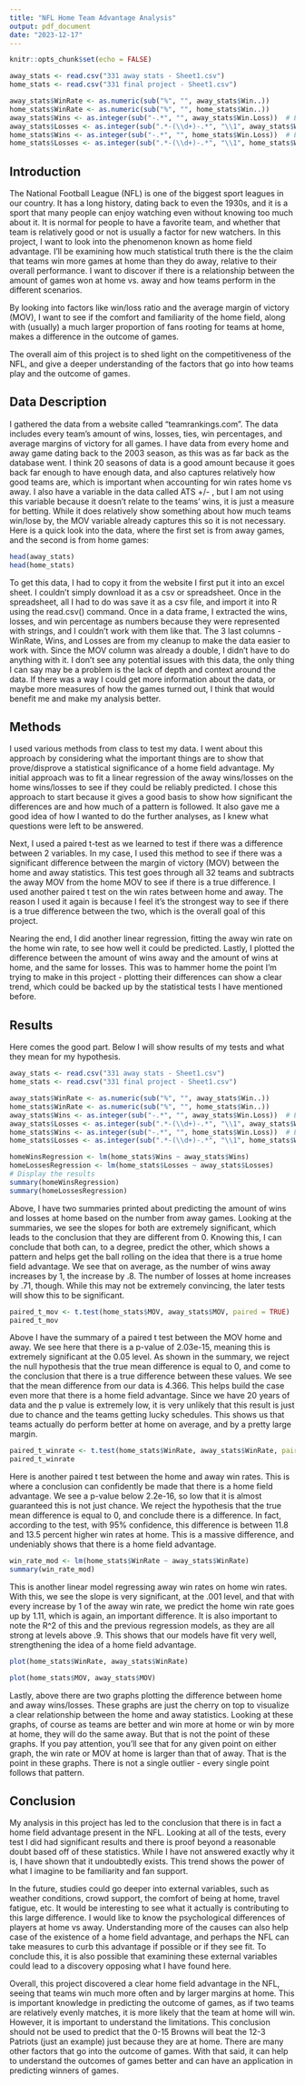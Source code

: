 ```yaml
---
title: "NFL Home Team Advantage Analysis"
output: pdf_document
date: "2023-12-17"
---
```


```r
knitr::opts_chunk$set(echo = FALSE)
```

```r
away_stats <- read.csv("331 away stats - Sheet1.csv")
home_stats <- read.csv("331 final project - Sheet1.csv")

away_stats$WinRate <- as.numeric(sub("%", "", away_stats$Win..))
home_stats$WinRate <- as.numeric(sub("%", "", home_stats$Win..))
away_stats$Wins <- as.integer(sub("-.*", "", away_stats$Win.Loss))  # Extracting the wins
away_stats$Losses <- as.integer(sub(".*-(\\d+)-.*", "\\1", away_stats$Win.Loss))  # Extracting the losses
home_stats$Wins <- as.integer(sub("-.*", "", home_stats$Win.Loss))  # Extracting the wins
home_stats$Losses <- as.integer(sub(".*-(\\d+)-.*", "\\1", home_stats$Win.Loss))  # Extracting the losses

```

## Introduction

The National Football League (NFL) is one of the biggest sport leagues in our country. It has a long history, dating back to even the 1930s, and it is a sport that many people can enjoy watching even without knowing too much about it. It is normal for people to have a favorite team, and whether that team is relatively good or not is usually a factor for new watchers. In this project, I want to look into the phenomenon known as home field advantage. I'll be examining how much statistical truth there is the the claim that teams win more games at home than they do away, relative to their overall performance. I want to discover if there is a relationship between the amount of games won at home vs. away and how teams perform in the different scenarios.

By looking into factors like win/loss ratio and the average margin of victory (MOV), I want to see if the comfort and familiarity of the home field, along with (usually) a much larger proportion of fans rooting for teams at home, makes a difference in the outcome of games.

The overall aim of this project is to shed light on the competitiveness of the NFL, and give a deeper understanding of the factors that go into how teams play and the outcome of games.

## Data Description

I gathered the data from a website called "teamrankings.com". The data includes every team's amount of wins, losses, ties, win percentages, and average margins of victory for all games. I have data from every home and away game dating back to the 2003 season, as this was as far back as the database went. I think 20 seasons of data is a good amount because it goes back far enough to have enough data, and also captures relatively how good teams are, which is important when accounting for win rates home vs away. I also have a variable in the data called ATS +/- , but I am not using this variable because it doesn't relate to the teams' wins, it is just a measure for betting. While it does relatively show something about how much teams win/lose by, the MOV variable already captures this so it is not necessary. Here is a quick look into the data, where the first set is from away games, and the second is from home games:

```r
head(away_stats)
head(home_stats)
```

To get this data, I had to copy it from the website I first put it into an excel sheet. I couldn't simply download it as a csv or spreadsheet. Once in the spreadsheet, all I had to do was save it as a csv file, and import it into R using the read.csv() command. Once in a data frame, I extracted the wins, losses, and win percentage as numbers because they were represented with strings, and I couldn't work with them like that. The 3 last columns - WinRate, Wins, and Losses are from my cleanup to make the data easier to work with. Since the MOV column was already a double, I didn't have to do anything with it. I don't see any potential issues with this data, the only thing I can say may be a problem is the lack of depth and context around the data. If there was a way I could get more information about the data, or maybe more measures of how the games turned out, I think that would benefit me and make my analysis better.

## Methods

I used various methods from class to test my data. I went about this approach by considering what the important things are to show that prove/disprove a statistical significance of a home field advantage. My initial approach was to fit a linear regression of the away wins/losses on the home wins/losses to see if they could be reliably predicted. I chose this approach to start because it gives a good basis to show how significant the differences are and how much of a pattern is followed. It also gave me a good idea of how I wanted to do the further analyses, as I knew what questions were left to be answered.

Next, I used a paired t-test as we learned to test if there was a difference between 2 variables. In my case, I used this method to see if there was a significant difference between the margin of victory (MOV) between the home and away statistics. This test goes through all 32 teams and subtracts the away MOV from the home MOV to see if there is a true difference. I used another paired t test on the win rates between home and away. The reason I used it again is because I feel it's the strongest way to see if there is a true difference between the two, which is the overall goal of this project.

Nearing the end, I did another linear regression, fitting the away win rate on the home win rate, to see how well it could be predicted. Lastly, I plotted the difference between the amount of wins away and the amount of wins at home, and the same for losses. This was to hammer home the point I'm trying to make in this project - plotting their differences can show a clear trend, which could be backed up by the statistical tests I have mentioned before.

## Results

Here comes the good part. Below I will show results of my tests and what they mean for my hypothesis.

```r
away_stats <- read.csv("331 away stats - Sheet1.csv")
home_stats <- read.csv("331 final project - Sheet1.csv")

away_stats$WinRate <- as.numeric(sub("%", "", away_stats$Win..))
home_stats$WinRate <- as.numeric(sub("%", "", home_stats$Win..))
away_stats$Wins <- as.integer(sub("-.*", "", away_stats$Win.Loss))  # Extracting the wins
away_stats$Losses <- as.integer(sub(".*-(\\d+)-.*", "\\1", away_stats$Win.Loss))  # Extracting the losses
home_stats$Wins <- as.integer(sub("-.*", "", home_stats$Win.Loss))  # Extracting the wins
home_stats$Losses <- as.integer(sub(".*-(\\d+)-.*", "\\1", home_stats$Win.Loss))  # Extracting the losses

homeWinsRegression <- lm(home_stats$Wins ~ away_stats$Wins)
homeLossesRegression <- lm(home_stats$Losses ~ away_stats$Losses)
# Display the results
summary(homeWinsRegression)
summary(homeLossesRegression)


```

Above, I have two summaries printed about predicting the amount of wins and losses at home based on the number from away games. Looking at the summaries, we see the slopes for both are extremely significant, which leads to the conclusion that they are different from 0. Knowing this, I can conclude that both can, to a degree, predict the other, which shows a pattern and helps get the ball rolling on the idea that there is a true home field advantage. We see that on average, as the number of wins away increases by 1, the increase by .8. The number of losses at home increases by .71, though. While this may not be extremely convincing, the later tests will show this to be significant.

```r
paired_t_mov <- t.test(home_stats$MOV, away_stats$MOV, paired = TRUE)
paired_t_mov

```

Above I have the summary of a paired t test between the MOV home and away. We see here that there is a p-value of 2.03e-15, meaning this is extremely significant at the 0.05 level. As shown in the summary, we reject the null hypothesis that the true mean difference is equal to 0, and come to the conclusion that there is a true difference between these values. We see that the mean difference from our data is 4.366. This helps build the case even more that there is a home field advantage. Since we have 20 years of data and the p value is extremely low, it is very unlikely that this result is just due to chance and the teams getting lucky schedules. This shows us that teams actually do perform better at home on average, and by a pretty large margin.

```r
paired_t_winrate <- t.test(home_stats$WinRate, away_stats$WinRate, paired = TRUE)
paired_t_winrate

```

Here is another paired t test between the home and away win rates. This is where a conclusion can confidently be made that there is a home field advantage. We see a p-value below 2.2e-16, so low that it is almost guaranteed this is not just chance. We reject the hypothesis that the true mean difference is equal to 0, and conclude there is a difference. In fact, according to the test, with 95% confidence, this difference is between 11.8 and 13.5 percent higher win rates at home. This is a massive difference, and undeniably shows that there is a home field advantage.

```r
win_rate_mod <- lm(home_stats$WinRate ~ away_stats$WinRate)
summary(win_rate_mod)

```

This is another linear model regressing away win rates on home win rates. With this, we see the slope is very significant, at the .001 level, and that with every increase by 1 of the away win rate, we predict the home win rate goes up by 1.11, which is again, an important difference. It is also important to note the R\^2 of this and the previous regression models, as they are all strong at levels above .9. This shows that our models have fit very well, strengthening the idea of a home field advantage.

```r

plot(home_stats$WinRate, away_stats$WinRate)
```

```r
plot(home_stats$MOV, away_stats$MOV)
```

Lastly, above there are two graphs plotting the difference between home and away wins/losses. These graphs are just the cherry on top to visualize a clear relationship between the home and away statistics. Looking at these graphs, of course as teams are better and win more at home or win by more at home, they will do the same away. But that is not the point of these graphs. If you pay attention, you'll see that for any given point on either graph, the win rate or MOV at home is larger than that of away. That is the point in these graphs. There is not a single outlier - every single point follows that pattern.

## Conclusion

My analysis in this project has led to the conclusion that there is in fact a home field advantage present in the NFL. Looking at all of the tests, every test I did had significant results and there is proof beyond a reasonable doubt based off of these statistics. While I have not answered exactly why it is, I have shown that it undoubtedly exists. This trend shows the power of what I imagine to be familiarity and fan support.

In the future, studies could go deeper into external variables, such as weather conditions, crowd support, the comfort of being at home, travel fatigue, etc. It would be interesting to see what it actually is contributing to this large difference. I would like to know the psychological differences of players at home vs away. Understanding more of the causes can also help case of the existence of a home field advantage, and perhaps the NFL can take measures to curb this advantage if possible or if they see fit. To conclude this, it is also possible that examining these external variables could lead to a discovery opposing what I have found here.

Overall, this project discovered a clear home field advantage in the NFL, seeing that teams win much more often and by larger margins at home. This is important knowledge in predicting the outcome of games, as if two teams are relatively evenly matches, it is more likely that the team at home will win. However, it is important to understand the limitations. This conclusion should not be used to predict that the 0-15 Browns will beat the 12-3 Patriots (just an example) just because they are at home. There are many other factors that go into the outcome of games. With that said, it can help to understand the outcomes of games better and can have an application in predicting winners of games.
